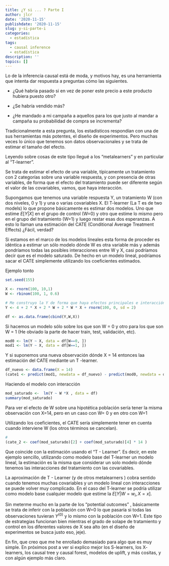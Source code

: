 ```yaml
---
title: ¿Y si ... ? Parte I
author: jlcr
date: '2020-11-15'
publishdate: '2020-11-15'
slug: y-si-parte-i
categories:
  - estadística
tags:
  - causal inference
  - estadística
description: ''
topics: []
---
```


Lo de la inferencia causal está de moda, y motivos hay, es una herramienta que intenta dar respuesta a preguntas cómo las siguientes. 

* ¿Qué habría pasado si en vez de poner este precio a este producto hubiera puesto otro? 

* ¿Se habría vendido más? 

* ¿He mandado a mi campaña a aquellos para los que justo  al mandar a campaña su probabilidad de compra se incrementa?

Tradicionalmente a esta pregunta, los estadísticos respondían con una de sus herramientas más potentes, el diseño de experimentos. Pero muchas veces lo único que tenemos son datos observacionales y se trata de estimar el tamaño del efecto. 

Leyendo sobre cosas de este tipo llegué a los "metalearners" y en particular al "T-learner". 

Se trata de estimar el efecto de una variable, típicamente un tratamiento con 2 categorías sobre una variable respuesta, y con presencia de otras variables, de forma que el efecto del tratamiento puede ser diferente según el valor de las covariables, vamos, que haya interacción.

Supongamos que tenemos una variable respuesta Y, un tratamiento W (con dos niveles, 0 y 1) y una o varias covariables X. El T-learner (La T es de two models) lo que propone básicamente es estimar dos modelos. Uno que estime $E[Y | X]$  en el grupo de control (W=0) y otro que estime lo mismo pero en el grupo del tratamiento (W=1) y luego restar esas dos esperanzas. A esto lo llaman una estimación del CATE (Conditional Average Treatment Effects) ¿Fácil, verdad? 

Si estamos en el marco de los modelos lineales esta forma de proceder es idéntica a estimar un sólo modelo dónde W es otra variable más y además pondríamos todas las posibles interacciones entre W y X, casi podríamos decir que es el modelo saturado.  De hecho en un modelo lineal, podríamos sacar el CATE simplemente utilizando los coeficientes estimados. 


Ejemplo tonto

```r
set.seed(155)

X <- rnorm(100, 10,1)
W <- rbinom(100, 1, 0.6)

# Me construyo la Y de forma que haya efectos principales e interacción
Y <- 4 + 2 * X + 2 * W + 2 * W * X + rnorm(100, 0, sd = 2)

df <- as.data.frame(cbind(Y,W,X))
```

Si hacemos un modelo sólo sobre los que son W = 0 y otro para los que son W = 1
(He obviado la parte de hacer train, test, validación, etc).


```r
mod0 <- lm(Y ~ X, data = df[W==0, ])
mod1 <- lm(Y ~ X, data = df[W==1, ])
```

Y si suponemos una nueva observación dónde X = 14 entonces laa estimación del CATE mediante un T -learner.

```r
df_nuevo <- data.frame(X = 14)
(cate1 <- predict(mod1, newdata = df_nuevo) - predict(mod0, newdata = df_nuevo))
```


Haciendo el modelo con interacción

```r

mod_saturado <-  lm(Y ~ W *X , data = df)
summary(mod_saturado)


```


Para ver el efecto de W sobre una hipotética población sería tener la misma observación con X=14, pero en un caso con W= 0 y en otro con W=1

Utilizando los coeficientes, el CATE sería simplemente tener en cuenta cuando interviene W (los otros términos se cancelan).



```r
# 
(cate_2 <- coef(mod_saturado)[2] + coef(mod_saturado)[4] * 14 )
```
Que coincide con la estimación usando el "T - Learner". Es decir, en este ejemplo sencillo, utilizando como modelo base del T-learner un modelo lineal, la estimación es la misma que considerar un solo modelo dónde tenemos las interacciones del tratamiento con las covariables.

La aproximación de T - Learner (y de otros metalearners ) cobra sentido cuando tenemos muchas covariables y un modelo lineal con interacciones se puede volver muy complicado. En el caso del T-learner se podría utilizar como modelo base cualquier modelo que estime la $E[Y|W=w_i,X=x]$. 

Sin meterme mucho en la parte de los "potential outcomes" , básicamente se trata de inferir con la población con W=0 lo que pasaría si todas las observaciones tuvieran $Y^{(0)}$ y lo mismo con la población con W=1. Este tipo de estrategias funcionan bien mientras el grado de solape de tratamiento y control en los diferentes valores de X sea alto (en el diseño de experimentos se busca justo eso, jeje).

En fin, que creo que me he enrollado demasiado para algo que es muy simple. En próximos post a ver si explico mejor los S-learners, los X- learners, los causal tree y causal forest,  modelos de uplift, y más cositas, y con algún ejemplo más claro. 









